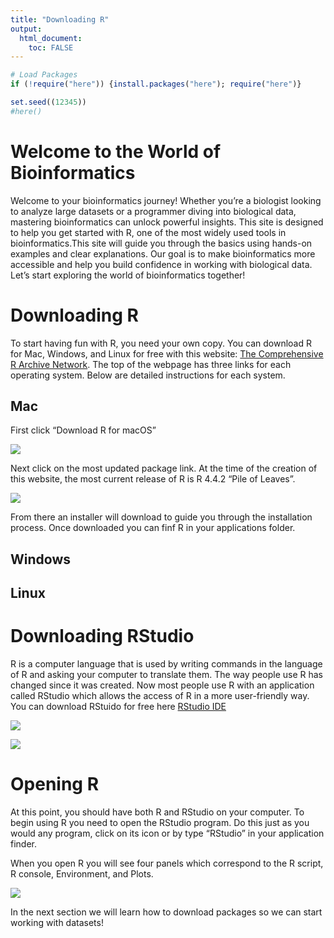 ```yaml
---
title: "Downloading R"
output: 
  html_document:
    toc: FALSE
---
```


```r
# Load Packages 
if (!require("here")) {install.packages("here"); require("here")}

set.seed((12345))
#here()
```

# Welcome to the World of Bioinformatics

Welcome to your bioinformatics journey! Whether you're a biologist looking to analyze large datasets or a programmer diving into biological data, mastering bioinformatics can unlock powerful insights. This site is designed to help you get started with R, one of the most widely used tools in bioinformatics.This site will guide you through the basics using hands-on examples and clear explanations. Our goal is to make bioinformatics more accessible and help you build confidence in working with biological data. Let’s start exploring the world of bioinformatics together! 

# Downloading R

To start having fun with R, you need your own copy. You can download R for Mac, Windows, and Linux for free with this website: [The Comprehensive R Archive Network](https://cran.r-project.org/). The top of the webpage has three links for each operating system. Below are detailed instructions for each system.

## Mac

First click "Download R for macOS"

![](`r here::here("Images", "Screenshot 1.png")`)

Next click on the most updated package link. At the time of the creation of this website, the most current release of R is R 4.4.2 "Pile of Leaves".

![](`r here::here("Images", "Screenshot 2.png")`)

From there an installer will download to guide you through the installation process. Once downloaded you can finf R in your applications folder. 

## Windows

## Linux

# Downloading RStudio

R is a computer language that is used by writing commands in the language of R and asking your computer to translate them. The way people use R has changed since it was created. Now most people use R with an application called RStudio which allows the access of R in a more user-friendly way. You can download RStuido for free here [RStudio IDE](https://posit.co/downloads/)

![](`r here::here("Images", "Screenshot 3.png")`)

![](`r here::here("Images", "Screenshot 4.png")`)

# Opening R

At this point, you should have both R and RStudio on your computer. To begin using R you need to open the RStudio program. Do this just as you would any program, click on its icon or by type “RStudio” in your application finder.

When you open R you will see four panels which correspond to the R script, R console, Environment, and Plots.

![](`r here::here("Images", "Screenshot 5.png")`)

In the next section we will learn how to download packages so we can start working with datasets!
